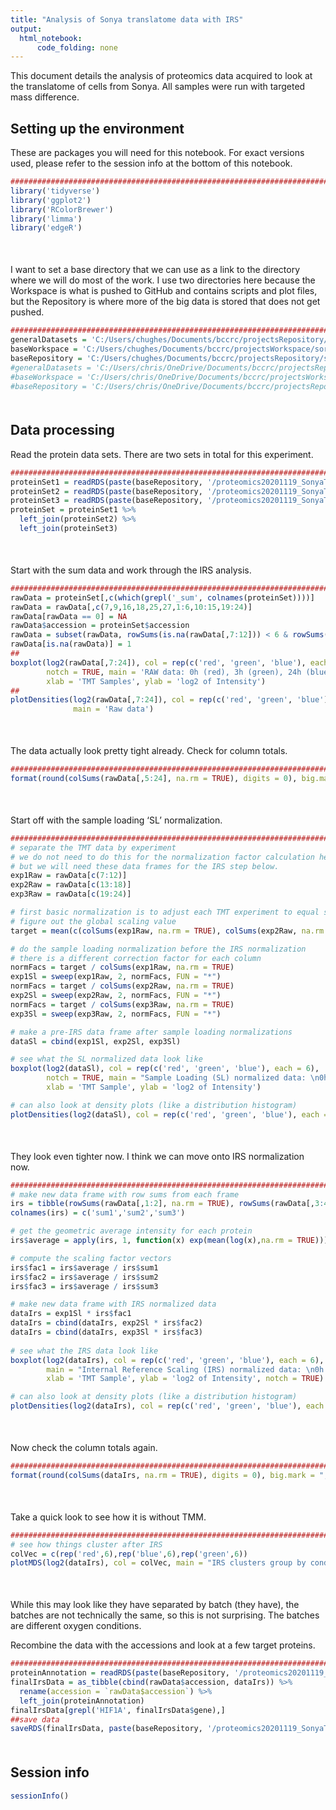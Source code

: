 ```yaml
---
title: "Analysis of Sonya translatome data with IRS"
output:
  html_notebook:
      code_folding: none
---
```


This document details the analysis of proteomics data acquired to look at the translatome of cells from Sonya. All samples were run with targeted mass difference.

## Setting up the environment

These are packages you will need for this notebook. For exact versions used, please refer to the session info at the bottom of this notebook.

```r
##########################################################################################
library('tidyverse')
library('ggplot2')
library('RColorBrewer')
library('limma')
library('edgeR')
```

<div style="margin-bottom:50px;"></div>

I want to set a base directory that we can use as a link to the directory where we will do most of the work. I use two directories here because the Workspace is what is pushed to GitHub and contains scripts and plot files, but the Repository is where more of the big data is stored that does not get pushed.

```r
##########################################################################################
generalDatasets = 'C:/Users/chughes/Documents/bccrc/projectsRepository/generalDatasets'
baseWorkspace = 'C:/Users/chughes/Documents/bccrc/projectsWorkspace/sorensenLab/relatedToOthers'
baseRepository = 'C:/Users/chughes/Documents/bccrc/projectsRepository/sorensenLab/relatedToOthers'
#generalDatasets = 'C:/Users/chris/OneDrive/Documents/bccrc/projectsRepository/generalDatasets'
#baseWorkspace = 'C:/Users/chris/OneDrive/Documents/bccrc/projectsWorkspace/sorensenLab/relatedToYbx1'
#baseRepository = 'C:/Users/chris/OneDrive/Documents/bccrc/projectsRepository/sorensenLab/relatedToYbx1'
```

<div style="margin-bottom:50px;"></div>

## Data processing

Read the protein data sets. There are two sets in total for this experiment.

```r
##########################################################################################
proteinSet1 = readRDS(paste(baseRepository, '/proteomics20201119_SonyaTranslationSet1Tmd/dataset_proteinSetDataset1.rds', sep = ''))
proteinSet2 = readRDS(paste(baseRepository, '/proteomics20201119_SonyaTranslationSet2Tmd/dataset_proteinSetDataset2.rds', sep = ''))
proteinSet3 = readRDS(paste(baseRepository, '/proteomics20201119_SonyaTranslationSet3Tmd/dataset_proteinSetDataset3.rds', sep = ''))
proteinSet = proteinSet1 %>%
  left_join(proteinSet2) %>%
  left_join(proteinSet3)
```

<div style="margin-bottom:50px;"></div>

Start with the sum data and work through the IRS analysis. 

```r
##########################################################################################
rawData = proteinSet[,c(which(grepl('_sum', colnames(proteinSet))))]
rawData = rawData[,c(7,9,16,18,25,27,1:6,10:15,19:24)]
rawData[rawData == 0] = NA
rawData$accession = proteinSet$accession
rawData = subset(rawData, rowSums(is.na(rawData[,7:12])) < 6 & rowSums(is.na(rawData[,13:18])) < 6 & rowSums(is.na(rawData[,19:24])) < 6)
rawData[is.na(rawData)] = 1
##
boxplot(log2(rawData[,7:24]), col = rep(c('red', 'green', 'blue'), each = 6), 
        notch = TRUE, main = 'RAW data: 0h (red), 3h (green), 24h (blue)',
        xlab = 'TMT Samples', ylab = 'log2 of Intensity')
##
plotDensities(log2(rawData[,7:24]), col = rep(c('red', 'green', 'blue'), each = 6), 
              main = 'Raw data')
```

<div style="margin-bottom:50px;"></div>

The data actually look pretty tight already. Check for column totals.

```r
##########################################################################################
format(round(colSums(rawData[,5:24], na.rm = TRUE), digits = 0), big.mark = ",")
```

<div style="margin-bottom:50px;"></div>

Start off with the sample loading 'SL' normalization.

```r
##########################################################################################
# separate the TMT data by experiment
# we do not need to do this for the normalization factor calculation here,
# but we will need these data frames for the IRS step below.
exp1Raw = rawData[c(7:12)]
exp2Raw = rawData[c(13:18)]
exp3Raw = rawData[c(19:24)]

# first basic normalization is to adjust each TMT experiment to equal signal per channel
# figure out the global scaling value
target = mean(c(colSums(exp1Raw, na.rm = TRUE), colSums(exp2Raw, na.rm = TRUE), colSums(exp3Raw, na.rm = TRUE)))

# do the sample loading normalization before the IRS normalization
# there is a different correction factor for each column
normFacs = target / colSums(exp1Raw, na.rm = TRUE)
exp1Sl = sweep(exp1Raw, 2, normFacs, FUN = "*")
normFacs = target / colSums(exp2Raw, na.rm = TRUE)
exp2Sl = sweep(exp2Raw, 2, normFacs, FUN = "*")
normFacs = target / colSums(exp3Raw, na.rm = TRUE)
exp3Sl = sweep(exp3Raw, 2, normFacs, FUN = "*")

# make a pre-IRS data frame after sample loading normalizations
dataSl = cbind(exp1Sl, exp2Sl, exp3Sl)

# see what the SL normalized data look like
boxplot(log2(dataSl), col = rep(c('red', 'green', 'blue'), each = 6), 
        notch = TRUE, main = "Sample Loading (SL) normalized data: \n0h (red), 3h (green), 24h (blue)",
        xlab = 'TMT Sample', ylab = 'log2 of Intensity')

# can also look at density plots (like a distribution histogram)
plotDensities(log2(dataSl), col = rep(c('red', 'green', 'blue'), each = 6), main = "SL normalization")

```

<div style="margin-bottom:50px;"></div>

They look even tighter now. I think we can move onto IRS normalization now. 

```r
##########################################################################################
# make new data frame with row sums from each frame
irs = tibble(rowSums(rawData[,1:2], na.rm = TRUE), rowSums(rawData[,3:4], na.rm = TRUE), rowSums(rawData[,5:6], na.rm = TRUE))
colnames(irs) = c('sum1','sum2','sum3')

# get the geometric average intensity for each protein
irs$average = apply(irs, 1, function(x) exp(mean(log(x),na.rm = TRUE)))

# compute the scaling factor vectors
irs$fac1 = irs$average / irs$sum1
irs$fac2 = irs$average / irs$sum2
irs$fac3 = irs$average / irs$sum3

# make new data frame with IRS normalized data
dataIrs = exp1Sl * irs$fac1
dataIrs = cbind(dataIrs, exp2Sl * irs$fac2)
dataIrs = cbind(dataIrs, exp3Sl * irs$fac3)
    
# see what the IRS data look like
boxplot(log2(dataIrs), col = rep(c('red', 'green', 'blue'), each = 6), 
        main = "Internal Reference Scaling (IRS) normalized data: \n0h (red), 3h (green), 24h (blue)",
        xlab = 'TMT Sample', ylab = 'log2 of Intensity', notch = TRUE)

# can also look at density plots (like a distribution histogram)    
plotDensities(log2(dataIrs), col = rep(c('red', 'green', 'blue'), each = 6), main = "IRS data")
```

<div style="margin-bottom:50px;"></div>

Now check the column totals again.

```r
##########################################################################################
format(round(colSums(dataIrs, na.rm = TRUE), digits = 0), big.mark = ",")
```

<div style="margin-bottom:50px;"></div>

Take a quick look to see how it is without TMM.

```r
##########################################################################################
# see how things cluster after IRS 
colVec = c(rep('red',6),rep('blue',6),rep('green',6))
plotMDS(log2(dataIrs), col = colVec, main = "IRS clusters group by condition")
```



<div style="margin-bottom:50px;"></div>

While this may look like they have separated by batch (they have), the batches are not technically the same, so this is not surprising. The batches are different oxygen conditions. 

Recombine the data with the accessions and look at a few target proteins.

```r
##########################################################################################
proteinAnnotation = readRDS(paste(baseRepository, '/proteomics20201119_SonyaTranslationSet1Tmd/uniprotHumanNov2020.fasta.annotated.rds', sep = ''))
finalIrsData = as_tibble(cbind(rawData$accession, dataIrs)) %>%
  rename(accession = `rawData$accession`) %>%
  left_join(proteinAnnotation)
finalIrsData[grepl('HIF1A', finalIrsData$gene),]
##save data
saveRDS(finalIrsData, paste(baseRepository, '/proteomics20201119_SonyaTranslationSet1Tmd/dataset_proteinSetIsribIrsNormalized.rds', sep = ''))
```

<div style="margin-bottom:50px;"></div>

## Session info

```r
sessionInfo()
```
